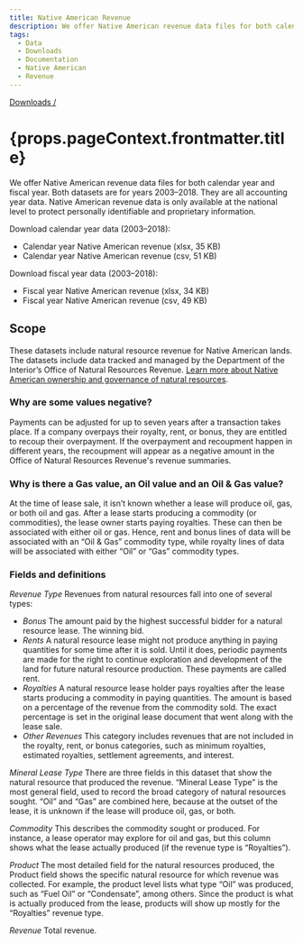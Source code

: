 ```yaml
---
title: Native American Revenue
description: We offer Native American revenue data files for both calendar year and fiscal year. They are all accounting year data. Native American revenue data is only available at the national level to protect personally identifiable and proprietary information.
tags:
  - Data
  - Downloads
  - Documentation
  - Native American
  - Revenue
---
```


[Downloads /](/downloads/)

<h1>{props.pageContext.frontmatter.title}</h1>

We offer Native American revenue data files for both calendar year and fiscal year. Both datasets are for years 2003–2018. They are all <GlossaryTerm>accounting year</GlossaryTerm> data. Native American revenue data is only available at the national level to protect personally identifiable and proprietary information.

Download calendar year data (2003–2018):

- <DownloadExcelLink to="/downloads/revenue/native_american_revenue.xlsx">Calendar year Native American revenue (xlsx, 35 KB)</DownloadExcelLink>
- <DownloadCsvLink to="/downloads/csv/revenue/native_american_revenue.csv">Calendar year Native American revenue (csv, 51 KB)</DownloadCsvLink>

Download fiscal year data (2003–2018):

- <DownloadExcelLink to="/downloads/Native American Revs FY03-18.xlsx">Fiscal year Native American revenue (xlsx, 34 KB)</DownloadExcelLink>
- <DownloadCsvLink to="/downloads/Native American Revs FY03-18.csv">Fiscal year Native American revenue (csv, 49 KB)</DownloadCsvLink>

## Scope

These datasets include natural resource revenue for Native American lands. The datasets include data tracked and managed by the Department of the Interior’s Office of Natural Resources Revenue. [Learn more about Native American ownership and governance of natural resources](/how-it-works/native-american-ownership-governance/).

### Why are some values negative?

Payments can be adjusted for up to seven years after a transaction takes place. If a company overpays their royalty, rent, or bonus, they are entitled to recoup their overpayment. If the overpayment and recoupment happen in different years, the recoupment will appear as a negative amount in the Office of Natural Resources Revenue's revenue summaries.

### Why is there a Gas value, an Oil value and an Oil & Gas value?

At the time of lease sale, it isn’t known whether a lease will produce oil, gas, or both oil and gas. After a lease starts producing a commodity (or commodities), the lease owner starts paying royalties. These can then be associated with either oil or gas. Hence, rent and bonus lines of data will be associated with an “Oil & Gas” commodity type, while royalty lines of data will be associated with either “Oil” or “Gas” commodity types.

### Fields and definitions

_Revenue Type_ Revenues from natural resources fall into one of several types:

* _Bonus_ The amount paid by the highest successful bidder for a natural resource lease. The winning bid.
* _Rents_ A natural resource lease might not produce anything in paying quantities for some time after it is sold. Until it does, periodic payments are made for the right to continue exploration and development of the land for future natural resource production. These payments are called rent.
* _Royalties_ A natural resource lease holder pays royalties after the lease starts producing a commodity in <GlossaryTerm>paying quantities</GlossaryTerm>. The amount is based on a percentage of the revenue from the commodity sold. The exact percentage is set in the original lease document that went along with the lease sale.
* _Other Revenues_ This category includes revenues that are not included in the royalty, rent, or bonus categories, such as minimum royalties, estimated royalties, settlement agreements, and interest.

_Mineral Lease Type_ There are three fields in this dataset that show the natural resource that produced the revenue. “Mineral Lease Type” is the most general field, used to record the broad category of natural resources sought. “Oil” and “Gas” are combined here, because at the outset of the lease, it is unknown if the lease will produce oil, gas, or both.

_Commodity_ This describes the commodity sought or produced. For instance, a lease operator may explore for oil and gas, but this column shows what the lease actually produced (if the revenue type is “Royalties”).

_Product_ The most detailed field for the natural resources produced, the Product field shows the specific natural resource for which revenue was collected. For example, the product level lists what type “Oil” was produced, such as “Fuel Oil” or “Condensate”, among others. Since the product is what is actually produced from the lease, products will show up mostly for the “Royalties” revenue type.

_Revenue_ Total revenue.
